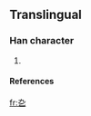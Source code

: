 ==Translingual==

===Han character===
{{Han char|rn=5|rad=乙|as=02|sn=3|canj=大弓弓 (KNN)}}
# {{defn|Han}}

====References====
{{Han ref|kx=0084.051|uh=3407|ud=13319}}


[[fr:㐇]]